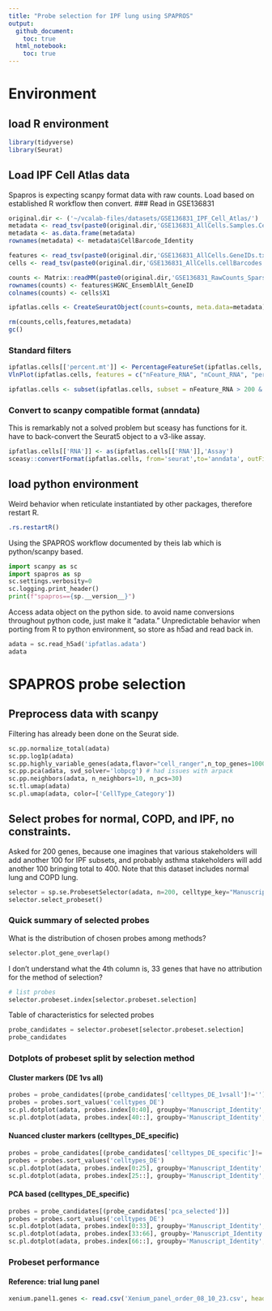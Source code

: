 ```yaml
---
title: "Probe selection for IPF lung using SPAPROS"
output:
  github_document:
    toc: true
  html_notebook:
    toc: true
--- 
```


# Environment

## load R environment
```r
library(tidyverse)
library(Seurat)
```

## Load IPF Cell Atlas data
Spapros is expecting scanpy format data with raw counts. Load based on established R workflow then convert.
### Read in GSE136831
```r
original.dir <- ('~/vcalab-files/datasets/GSE136831_IPF_Cell_Atlas/')
metadata <- read_tsv(paste0(original.dir,'GSE136831_AllCells.Samples.CellType.MetadataTable.txt.gz'))
metadata <- as.data.frame(metadata)
rownames(metadata) <- metadata$CellBarcode_Identity

features <- read_tsv(paste0(original.dir,'GSE136831_AllCells.GeneIDs.txt.gz'))
cells <- read_tsv(paste0(original.dir,'GSE136831_AllCells.cellBarcodes.txt.gz'), col_names = F)

counts <- Matrix::readMM(paste0(original.dir,'GSE136831_RawCounts_Sparse.mtx.gz'))
rownames(counts) <- features$HGNC_EnsemblAlt_GeneID
colnames(counts) <- cells$X1
```
```r
ipfatlas.cells <- CreateSeuratObject(counts=counts, meta.data=metadata)
```
```r
rm(counts,cells,features,metadata)
gc()
```
### Standard filters
```r
ipfatlas.cells[['percent.mt']] <- PercentageFeatureSet(ipfatlas.cells, pattern='^MT-')
VlnPlot(ipfatlas.cells, features = c("nFeature_RNA", "nCount_RNA", "percent.mt"), ncol = 3, pt.size = 0)
```
```r
ipfatlas.cells <- subset(ipfatlas.cells, subset = nFeature_RNA > 200 & nFeature_RNA < 5000 & percent.mt < 10)
```
### Convert to scanpy compatible format (anndata)
This is remarkably not a solved problem but sceasy has functions for it. have to back-convert the Seurat5 object to a v3-like assay.
```r
ipfatlas.cells[['RNA']] <- as(ipfatlas.cells[['RNA']],'Assay')
sceasy::convertFormat(ipfatlas.cells, from='seurat',to='anndata', outFile = 'ipfatlas.adata')
```



## load python environment
Weird behavior when reticulate instantiated by other packages, therefore restart R.
```r
.rs.restartR()
```
Using the SPAPROS workflow documented by theis lab which is python/scanpy based.
```python
import scanpy as sc
import spapros as sp
sc.settings.verbosity=0
sc.logging.print_header()
print(f"spapros=={sp.__version__}")
```
Access adata object on the python side. to avoid name conversions throughout python code, just make it "adata." Unpredictable behavior when porting from R to python environment, so store as h5ad and read back in.
```python
adata = sc.read_h5ad('ipfatlas.adata')
adata
```
# SPAPROS probe selection
## Preprocess data with scanpy
Filtering has already been done on the Seurat side.
```python
sc.pp.normalize_total(adata)
sc.pp.log1p(adata)
sc.pp.highly_variable_genes(adata,flavor="cell_ranger",n_top_genes=1000)
sc.pp.pca(adata, svd_solver='lobpcg') # had issues with arpack
sc.pp.neighbors(adata, n_neighbors=10, n_pcs=30)
sc.tl.umap(adata)
sc.pl.umap(adata, color=['CellType_Category'])
```
## Select probes for normal, COPD, and IPF, no constraints.
Asked for 200 genes, because one imagines that various stakeholders will add another 100 for IPF subsets, and probably asthma stakeholders will add another 100 bringing total to 400. Note that this dataset includes normal lung and COPD lung. 
```python
selector = sp.se.ProbesetSelector(adata, n=200, celltype_key="Manuscript_Identity", verbosity=0, save_dir=None)
selector.select_probeset()
```
### Quick summary of selected probes
What is the distribution of chosen probes among methods?
```python
selector.plot_gene_overlap()
```
I don't understand what the 4th column is, 33 genes that have no attribution for the method of selection? 
```python
# list probes
selector.probeset.index[selector.probeset.selection]
```
Table of characteristics for selected probes
```python
probe_candidates = selector.probeset[selector.probeset.selection]
probe_candidates
```
### Dotplots of probeset split by selection method
#### Cluster markers (DE 1vs all)
```python
probes = probe_candidates[(probe_candidates['celltypes_DE_1vsall']!='')]
probes = probes.sort_values('celltypes_DE')
sc.pl.dotplot(adata, probes.index[0:40], groupby='Manuscript_Identity', dendrogram=False)
sc.pl.dotplot(adata, probes.index[40::], groupby='Manuscript_Identity', dendrogram=False)
```
#### Nuanced cluster markers (celltypes_DE_specific)
```python
probes = probe_candidates[(probe_candidates['celltypes_DE_specific']!='')]
probes = probes.sort_values('celltypes_DE')
sc.pl.dotplot(adata, probes.index[0:25], groupby='Manuscript_Identity', dendrogram=False)
sc.pl.dotplot(adata, probes.index[25::], groupby='Manuscript_Identity', dendrogram=False)
```
#### PCA based (celltypes_DE_specific)
```python
probes = probe_candidates[(probe_candidates['pca_selected'])]
probes = probes.sort_values('celltypes_DE')
sc.pl.dotplot(adata, probes.index[0:33], groupby='Manuscript_Identity', dendrogram=False)
sc.pl.dotplot(adata, probes.index[33:66], groupby='Manuscript_Identity', dendrogram=False)
sc.pl.dotplot(adata, probes.index[66::], groupby='Manuscript_Identity', dendrogram=False)
```

### Probeset performance 
#### Reference: trial lung panel
```r
xenium.panel1.genes <- read.csv('Xenium_panel_order_08_10_23.csv', header = TRUE)$Gene
```
```python

```

